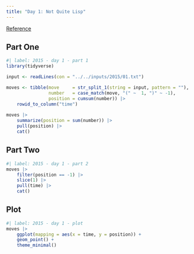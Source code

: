 ```yaml
---
title: "Day 1: Not Quite Lisp"
---
```


[Reference](https://adventofcode.com/2015/day/1)

## Part One

```r
#| label: 2015 - day 1 - part 1
library(tidyverse)

input <- readLines(con = "../../inputs/2015/01.txt")

moves <- tibble(move     = str_split_1(string = input, pattern = ""),
                number   = case_match(move, "(" ~  1, ")" ~ -1),
                position = cumsum(number)) |> 
    rowid_to_column("time")
    
moves |> 
    summarize(position = sum(number)) |> 
    pull(position) |> 
    cat()
```

## Part Two

```r
#| label: 2015 - day 1 - part 2
moves |> 
    filter(position == -1) |> 
    slice(1) |> 
    pull(time) |> 
    cat()
```

## Plot

```r
#| label: 2015 - day 1 - plot
moves |> 
    ggplot(mapping = aes(x = time, y = position)) +
    geom_point() +
    theme_minimal()
```

